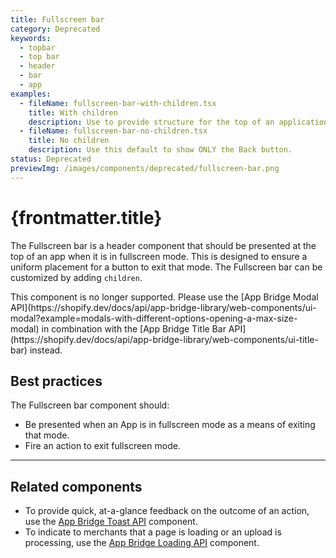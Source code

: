 ```yaml
---
title: Fullscreen bar
category: Deprecated
keywords:
  - topbar
  - top bar
  - header
  - bar
  - app
examples:
  - fileName: fullscreen-bar-with-children.tsx
    title: With children
    description: Use to provide structure for the top of an application while in fullscreen mode.
  - fileName: fullscreen-bar-no-children.tsx
    title: No children
    description: Use this default to show ONLY the Back button.
status: Deprecated
previewImg: /images/components/deprecated/fullscreen-bar.png
---
```


# {frontmatter.title}

<Lede>

The Fullscreen bar is a header component that should be presented at the top of an app when it is in fullscreen mode. This is designed to ensure a uniform placement for a button to exit that mode. The Fullscreen bar can be customized by adding `children`.

</Lede>

<StatusBanner status={frontmatter.status}>
  This component is no longer supported. Please use the [App Bridge Modal
  API](https://shopify.dev/docs/api/app-bridge-library/web-components/ui-modal?example=modals-with-different-options-opening-a-max-size-modal)
  in combination with the [App Bridge Title Bar
  API](https://shopify.dev/docs/api/app-bridge-library/web-components/ui-title-bar)
  instead.
</StatusBanner>

<Examples />

<Props componentName={frontmatter.title} />

## Best practices

The Fullscreen bar component should:

- Be presented when an App is in fullscreen mode as a means of exiting that mode.
- Fire an action to exit fullscreen mode.

---

## Related components

- To provide quick, at-a-glance feedback on the outcome of an action, use the [App Bridge Toast API](https://shopify.dev/docs/api/app-bridge-library/reference/toast) component.
- To indicate to merchants that a page is loading or an upload is processing, use the [App Bridge Loading API](https://shopify.dev/docs/api/app-bridge-library/reference/loading) component.
